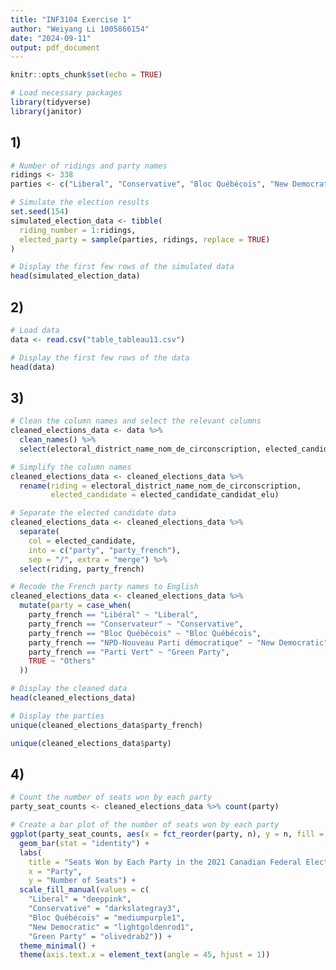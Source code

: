 ```yaml
---
title: "INF3104 Exercise 1"
author: "Weiyang Li 1005866154"
date: "2024-09-11"
output: pdf_document
---
```


```r
knitr::opts_chunk$set(echo = TRUE)
```

```r
# Load necessary packages
library(tidyverse)
library(janitor)
```

## 1)

```r
# Number of ridings and party names
ridings <- 338
parties <- c("Liberal", "Conservative", "Bloc Québécois", "New Democratic", "Green", "Others")

# Simulate the election results
set.seed(154)  
simulated_election_data <- tibble(
  riding_number = 1:ridings,
  elected_party = sample(parties, ridings, replace = TRUE)
)

# Display the first few rows of the simulated data
head(simulated_election_data)
```

## 2)

```r
# Load data
data <- read.csv("table_tableau11.csv")

# Display the first few rows of the data
head(data)
```

## 3)

```r
# Clean the column names and select the relevant columns
cleaned_elections_data <- data %>%
  clean_names() %>%
  select(electoral_district_name_nom_de_circonscription, elected_candidate_candidat_elu)

# Simplify the column names
cleaned_elections_data <- cleaned_elections_data %>%
  rename(riding = electoral_district_name_nom_de_circonscription,
         elected_candidate = elected_candidate_candidat_elu)
```

```r
# Separate the elected candidate data
cleaned_elections_data <- cleaned_elections_data %>%
  separate(
    col = elected_candidate,
    into = c("party", "party_french"),
    sep = "/", extra = "merge") %>%
  select(riding, party_french)
```

```r
# Recode the French party names to English
cleaned_elections_data <- cleaned_elections_data %>%
  mutate(party = case_when(
    party_french == "Libéral" ~ "Liberal",
    party_french == "Conservateur" ~ "Conservative",
    party_french == "Bloc Québécois" ~ "Bloc Québécois",
    party_french == "NPD-Nouveau Parti démocratique" ~ "New Democratic",
    party_french == "Parti Vert" ~ "Green Party",
    TRUE ~ "Others"
  ))

# Display the cleaned data
head(cleaned_elections_data)
```

```r
# Display the parties
unique(cleaned_elections_data$party_french)

unique(cleaned_elections_data$party)
```

## 4)

```r
# Count the number of seats won by each party
party_seat_counts <- cleaned_elections_data %>% count(party)
```

```r
# Create a bar plot of the number of seats won by each party
ggplot(party_seat_counts, aes(x = fct_reorder(party, n), y = n, fill = party)) +
  geom_bar(stat = "identity") +
  labs(
    title = "Seats Won by Each Party in the 2021 Canadian Federal Election",
    x = "Party",
    y = "Number of Seats") +
  scale_fill_manual(values = c(
    "Liberal" = "deeppink",
    "Conservative" = "darkslategray3",
    "Bloc Québécois" = "mediumpurple1",
    "New Democratic" = "lightgoldenrod1",
    "Green Party" = "olivedrab2")) +
  theme_minimal() +
  theme(axis.text.x = element_text(angle = 45, hjust = 1))
```



